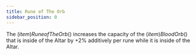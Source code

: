 ```yaml
---
title: Rune of The Orb
sidebar_position: 0
---
```



The $(item)Rune of The Orb$() increases the capacity of the $(item)Blood Orb$() that is inside of the Altar by +2% additively per rune while it is inside of the Altar.
